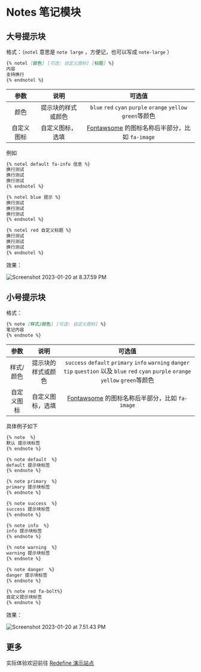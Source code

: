 # Notes 笔记模块



## 大号提示块

格式：（`notel` 意思是 `note large` ，方便记，也可以写成 `note-large` ）

```markdown
{% notel [颜色] [可选: 自定义图标] [标题] %}
内容
支持换行
{% endnotel %}
```

| 参数 | 说明 | 可选值 |
| :---: | :---: | :---: |
| 颜色 | 提示块的样式或颜色 | `blue` `red` `cyan` `purple` `orange` `yellow` `green`等颜色 |
| 自定义图标 | 自定义图标，选填 | [Fontawsome](https://fontawesome.com/search) 的图标名称后半部分，比如 `fa-image` |

例如

```markdown
{% notel default fa-info 信息 %}
换行测试
换行测试
换行测试
{% endnotel %}

{% notel blue 提示 %}
换行测试
换行测试
换行测试
{% endnotel %}

{% notel red 自定义标题 %}
换行测试
换行测试
换行测试
{% endnotel %}
```

效果：

![Screenshot 2023-01-20 at 8.37.59 PM](https://evan.beee.top/img/2023/01/20/c1395f65bfa84fe07886245c92d18f49.png)



## 小号提示块

格式：

```markdown
{% note [样式/颜色] [可选: 自定义图标] %}
笔记内容
{% endnote %}
```

| 参数 | 说明 | 可选值 |
| :---: | :---: | :---: |
| 样式/颜色 | 提示块的样式或颜色 | `success` `default` `primary` `info` `warning` `danger` `tip` `question` 以及 `blue` `red` `cyan` `purple` `orange` `yellow` `green`等颜色 |
| 自定义图标 | 自定义图标，选填 | [Fontawsome](https://fontawesome.com/search) 的图标名称后半部分，比如 `fa-image` |


具体例子如下

```html
{% note  %}
默认 提示块标签
{% endnote %}

{% note default  %}
default 提示块标签
{% endnote %}

{% note primary  %}
primary 提示块标签
{% endnote %}

{% note success  %}
success 提示块标签
{% endnote %}

{% note info  %}
info 提示块标签
{% endnote %}

{% note warning  %}
warning 提示块标签
{% endnote %}

{% note danger  %}
danger 提示块标签
{% endnote %}

{% note red fa-bolt%}
自定义提示块标签
{% endnote %}
```

效果：



![Screenshot 2023-01-20 at 7.51.43 PM](https://evan.beee.top/img/2023/01/20/d97817b2d310e0f13852afa05cc222fd.png)

## 更多

实际体验欢迎前往 [Redefine 演示站点](https://redefine.ohevan.com/2022/10/02/theme-demo/)
